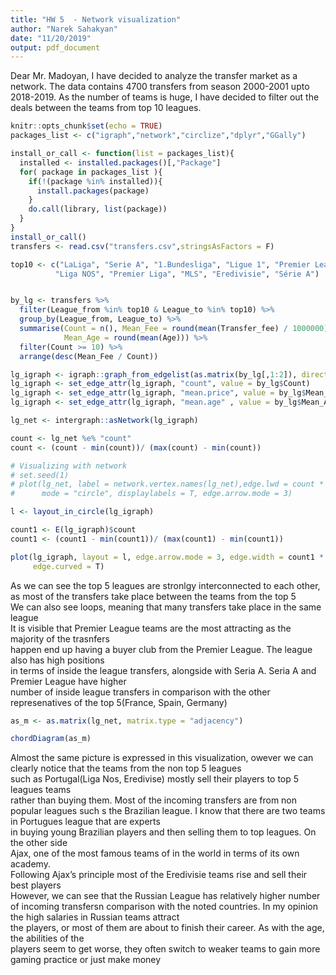 ```yaml
---
title: "HW 5  - Network visualization"
author: "Narek Sahakyan"
date: "11/20/2019"
output: pdf_document
---
```

Dear Mr. Madoyan, I have decided to 
analyze the transfer market as a network.
The data contains 4700 transfers from season 2000-2001
upto 2018-2019. As the number of teams is huge, I have decided
to filter out the deals between the teams from top 10 leagues.


```r
knitr::opts_chunk$set(echo = TRUE)
packages_list <- c("igraph","network","circlize","dplyr","GGally")

install_or_call <- function(list = packages_list){
  installed <- installed.packages()[,"Package"]
  for( package in packages_list ){
    if(!(package %in% installed)){
      install.packages(package)
    }
    do.call(library, list(package))
  }
}
install_or_call()
transfers <- read.csv("transfers.csv",stringsAsFactors = F)
```


```r
top10 <- c("LaLiga", "Serie A", "1.Bundesliga", "Ligue 1", "Premier League",
          "Liga NOS", "Premier Liga", "MLS", "Eredivisie", "Série A")


by_lg <- transfers %>%
  filter(League_from %in% top10 & League_to %in% top10) %>%
  group_by(League_from, League_to) %>%
  summarise(Count = n(), Mean_Fee = round(mean(Transfer_fee) / 1000000),
            Mean_Age = round(mean(Age))) %>%
  filter(Count >= 10) %>%
  arrange(desc(Mean_Fee / Count))

lg_igraph <- igraph::graph_from_edgelist(as.matrix(by_lg[,1:2]), directed = T)
lg_igraph <- set_edge_attr(lg_igraph, "count", value = by_lg$Count)
lg_igraph <- set_edge_attr(lg_igraph, "mean.price", value = by_lg$Mean_Fee)
lg_igraph <- set_edge_attr(lg_igraph, "mean.age" , value = by_lg$Mean_Age)

lg_net <- intergraph::asNetwork(lg_igraph)

count <- lg_net %e% "count"
count <- (count - min(count))/ (max(count) - min(count))

# Visualizing with network
# set.seed(1)
# plot(lg_net, label = network.vertex.names(lg_net),edge.lwd = count * 30,
#      mode = "circle", displaylabels = T, edge.arrow.mode = 3)

l <- layout_in_circle(lg_igraph)

count1 <- E(lg_igraph)$count
count1 <- (count1 - min(count1))/ (max(count1) - min(count1))

plot(lg_igraph, layout = l, edge.arrow.mode = 3, edge.width = count1 * 20,
     edge.curved = T)

```
As we can see the top 5 leagues are stronlgy interconnected to each other,\
as most of the transfers take place between the teams from the top 5 \
We can also see loops, meaning that many transfers take place in the same league \
It is visible that Premier League teams are the most attracting as the majority of the trasnfers \
happen end up having a buyer club from the Premier League. The league also has high positions \
in terms of inside the league transfers, alongside with Seria A. Seria A and Premier League have higher \
number of inside league transfers in comparison with the other represenatives of the top 5(France, Spain, Germany)


```r
as_m <- as.matrix(lg_net, matrix.type = "adjacency")

chordDiagram(as_m)
````

Almost the same picture is expressed in this visualization, \b
however we can clearly notice that the teams from the non top 5 leagues \
such as Portugal(Liga Nos, Eredivise) mostly sell their players to top 5 leagues teams\
rather than buying them. Most of the incoming transfers are from non popular leagues such \b
as the Brazilian league. I know that there are two teams in Portugues league that are experts \
in buying young Brazilian players and then selling them to top leagues. On the other side \
Ajax, one of the most famous teams of in the world in terms of its own academy. \
Following Ajax's principle most of the Eredivisie teams rise and sell their best players \
However, we can see that the Russian League has relatively higher number of incoming transfers\b
in comparison with the noted countries. In my opinion the high salaries in Russian teams attract \
the players, or most of them are about to finish their career. As with the age, the abilities of the \
players seem to get worse, they often switch to weaker teams to gain more gaming practice or just make money\